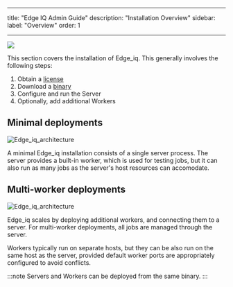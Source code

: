 
---
title: "Edge IQ Admin Guide"
description: "Installation Overview"
sidebar:
  label: "Overview"
  order: 1

---


![](../../../../assets/edgeiq-logo.svg)

This section covers the installation of Edge_iq. This generally involves the following steps:

<Steps>

1. Obtain a [license](/start/licensing/)
2. Download a [binary](/start/downloads/)
3. Configure and run the Server
4. Optionally, add additional Workers

</Steps>

## Minimal deployments

![Edge_iq_architecture](../../../../assets/edge_iq-highlevel-simple.svg)      

A minimal Edge_iq installation consists of a single server process. The server provides a built-in worker, which is used for testing jobs, but it can also run as many jobs as the server's host resources can accomodate.

## Multi-worker deployments

![Edge_iq_architecture](../../../../assets/edge_iq-highlevel-architecture-no-annotations.svg)

Edge_iq scales by deploying additional workers, and connecting them to a server. For multi-worker deployments, all jobs are managed through the server.

Workers typically run on separate hosts, but they can be also run on the same host as the server, provided default worker ports are appropriately configured to avoid conflicts.


:::note
Servers and Workers can be deployed from the same binary.
:::